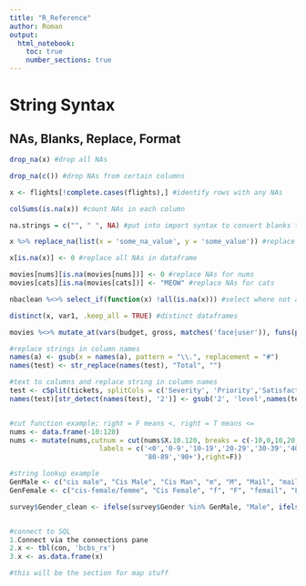 ```yaml
---
title: "R_Reference"
author: Roman 
output:
  html_notebook:
    toc: true
    number_sections: true
---
```


# String Syntax

## NAs, Blanks, Replace, Format
```r

drop_na(x) #drop all NAs

drop_na(c()) #drop NAs from certain columns

x <- flights[!complete.cases(flights),] #identify rows with any NAs

colSums(is.na(x)) #count NAs in each column

na.strings = c("", " ", NA) #put into import syntax to convert blanks to NAs

x %>% replace_na(list(x = 'some_na_value', y = 'some_value')) #replace NAs in individual columns

x[is.na(x)] <- 0 #replace all NAs in dataframe

movies[nums][is.na(movies[nums])] <- 0 #replace NAs for nums
movies[cats][is.na(movies[cats])] <- "MEOW" #replace NAs for cats

nbaclean %<>% select_if(function(x) !all(is.na(x))) #select where not all values in a given column are NA

distinct(x, var1, .keep_all = TRUE) #distinct dataframes

movies %<>% mutate_at(vars(budget, gross, matches('face|user')), funs(prettyNum(., big.mark = ","))) #add commas to numeric vars

#replace strings in column names
names(a) <- gsub(x = names(a), pattern = "\\.", replacement = "#") 
names(test) <- str_replace(names(test), "Total", "") 

#text to columns and replace string in column names
test <- cSplit(tickets, splitCols = c('Severity', 'Priority','Satisfaction'),sep = '-')
names(test)[str_detect(names(test), '2')] <- gsub('2', 'level',names(test)[str_detect(names(test), '2')])


#cut function example; right = F means <, right = T means <=
nums <- data.frame(-10:120)
nums <- mutate(nums,cutnum = cut(nums$X.10.120, breaks = c(-10,0,10,20,30,40,50,60,70,80,90,Inf),
                      labels = c('<0','0-9','10-19','20-29','30-39','40-49','50-59','60-69','70-79',
                                 '80-89','90+'),right=F))

#string lookup example
GenMale <- c("cis male", "Cis Male", "Cis Man", "m", "M", "Mail", "maile", "Make", "Mal", "male", "Male", "Male ", "Male (CIS)", "Malr", "Man", "msle")
GenFemale <- c("cis-female/femme", "Cis Female", "f", "F", "femail", "Femake", "female", "Female", "Female ", "Female (cis)", "Female (trans)", "Trans-female", "Trans woman", "woman", "Woman")

survey$Gender_clean <- ifelse(survey$Gender %in% GenMale, "Male", ifelse(survey$Gender %in% GenFemale, "Female","Neither"))


#connect to SQL
1.Connect via the connections pane
2.x <- tbl(con, 'bcbs_rx')
3.x <- as.data.frame(x)

#this will be the section for map stuff



```


